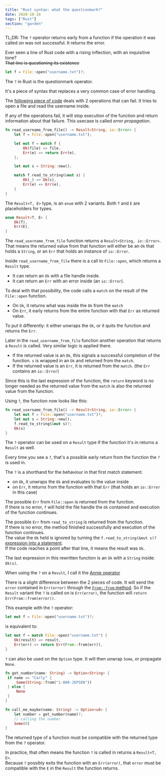 ```yaml
---
title: "Rust syntax: what the questionmark?"
date: 2020-10-16
tags: ["Rust"]
section: "garden"
---
```


<Aside>

TL;DR:
The `?` operator returns early from a function if the operation it was called on was not successful.
It returns the error.

</Aside>

Ever seen a line of Rust code with a rising inflection, with an inquisitive tone?  
~~That line is questioning its existence~~

```rust
let f = File::open("username.txt")?;
```

The `?` in Rust is the questionmark operator.

It's a piece of syntax that replaces a very common case of error handling.

The [following piece of code](https://doc.rust-lang.org/edition-guide/rust-2018/error-handling-and-panics/the-question-mark-operator-for-easier-error-handling.html) deals with 2 operations that can fail.
It tries to open a file and read the username inside.

If any of the operations fail, it will stop execution of the function and return information about that failure.
This usecase is called _error propagation_.

```rust
fn read_username_from_file() -> Result<String, io::Error> {
    let f = File::open("username.txt");

    let mut f = match f {
        Ok(file) => file,
        Err(e) => return Err(e),
    };

    let mut s = String::new();

    match f.read_to_string(&mut s) {
        Ok(_) => Ok(s),
        Err(e) => Err(e),
    }
}
```

<Aside variant="info">

The `Result<T, E>` type, is an `enum` with 2 variants.
Both `T` and `E` are placeholders for types.

```rust
enum Result<T, E> {
    Ok(T),
    Err(E),
}
```

</Aside>

The `read_username_from_file` function returns a `Result<String, io::Error>`.
That means the returned value from that function will either be an `Ok` that holds a `String`,
or an `Err` that holds an instance of `io::Error`.

Inside `read_username_from_file` there is a call to `File::open`, which returns a `Result` type.

- It can return an `Ok` with a file handle inside.
- It can return an `Err` with an error inside (an `io::Error`).

To deal with that possibility, the code calls a `match` on the result of the `File::open` function.

- On `Ok`, it returns what was inside the `Ok` from the `match`
- On `Err`, it early returns from the entire function with that `Err` as returned value.

To put it differently: it either unwraps the `Ok`, or it quits the function and returns the `Err`.

Later in the `read_username_from_file` function another operation that returns a `Result` is called.
Very similar logic is applied there.

- If the returned value is an `Ok`, this signals a successful completion of the function. `s` is wrapped in an `Ok` and returned from the `match`.
- If the returned value is an `Err`, it is returned from the `match`. (the `Err` contains an `io::Error`)

Since this is the last expression of the function,
the `return` keyword is no longer needed as the returned value from the `match` is also the returned value from the function.

Using `?`, the function now looks like this:

```rust
fn read_username_from_file() -> Result<String, io::Error> {
    let mut f = File::open("username.txt")?;
    let mut s = String::new();
    f.read_to_string(&mut s)?;
    Ok(s)
}
```

The `?` operator can be used on a `Result` type if the function it's in returns a `Result` as well.

Every time you see a `?`, that's a possible early return from the function the `?` is used in.

The `?` is a shorthand for the behaviour in that first match statement.

- on `Ok`, it unwraps the `Ok` and evaluates to the value inside
- on `Err`, it returns from the function with that `Err` (that holds an `io::Error` in this case)

The possible `Err` from `File::open` is returned from the function.  
If there is no error, `f` will hold the file handle the `Ok` contained and execution of the function continues.

The possible `Err` from `read_to_string` is returned from the function.  
If there is no error, the method finished successfully and execution of the function continues.  
The value the `Ok` held is ignored by turning the `f.read_to_string(&mut s)?` [expression into a statement](/garden/rust-expression-statement).  
If the code reaches a point after that line, it means the result was `Ok`.

The last expression in this rewritten function is an `Ok` with a `String` inside: `Ok(s)`.

When using the `?` on a `Result`, I call it the [Annie operator](https://youtu.be/h_D3VFfhvs4?t=103)

<Aside variant="info">

There is a slight difference between the 2 pieces of code.
It will send the `error` contained in `Err(error)` through the [`From::from` method](https://doc.rust-lang.org/std/convert/trait.From.html#tymethod.from).
So if the `Result` variant the `?` is called on is `Err(error)`, the function will `return Err(From::from(error))`.

This example with the `?` operator:

```rust
let mut f = File::open("username.txt")?;
```

is equivalent to:

```rust
let mut f = match File::open("username.txt") {
    Ok(result) => result,
    Err(err) => return Err(From::from(err)),
}
```

</Aside>

<Aside variant="info">

`?` can also be used on the `Option` type. It will then unwrap `Some`, or propagate `None`.

```rust
fn get_number(name: String) -> Option<String> {
 if name == "Carly" {
     Some(String::from("1-800-JEPSEN"))
 } else {
     None
 }
}

fn call_me_maybe(name: String) -> Option<u8> {
    let number = get_number(name)?;
    // calling the number
    Some(0)
}
```

</Aside>

<Aside variant="danger">

The returned type of a function must be compatible with the returned type from the `?` operator.

In practice, that often means the function `?` is called in returns a `Result<T, E>`.  
Because `?` possibly exits the function with an `Err(error)`, that `error` must be compatible with the `E` in the `Result` the function returns.

</Aside>
